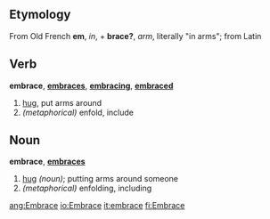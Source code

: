 ==Etymology==
From Old French '''em''', ''in'', + '''brace?''', ''arm'', literally "in arms"; from Latin

==Verb==
'''embrace''', '''[[embraces]]''', '''[[embracing]]''', '''[[embraced]]'''

# [[hug]], put arms around
# ''(metaphorical)'' enfold, include

==Noun==
'''embrace''', '''[[embraces]]'''

# [[hug]] ''(noun)''; putting arms around someone
# ''(metaphorical)'' enfolding, including

[[ang:Embrace]]
[[io:Embrace]]
[[it:embrace]]
[[fi:Embrace]]